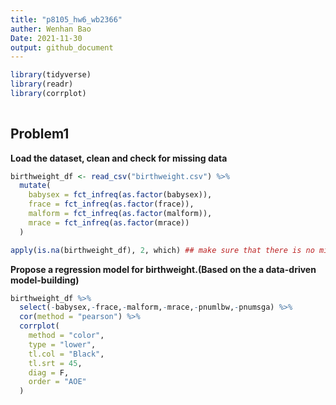 ```yaml
---
title: "p8105_hw6_wb2366"
auther: Wenhan Bao
Date: 2021-11-30
output: github_document
---
```


```r
library(tidyverse)
library(readr)
library(corrplot)
 
```


## Problem1

**Load the dataset, clean and check for missing data**

```r
birthweight_df <- read_csv("birthweight.csv") %>%
  mutate(
    babysex = fct_infreq(as.factor(babysex)),
    frace = fct_infreq(as.factor(frace)),
    malform = fct_infreq(as.factor(malform)),
    mrace = fct_infreq(as.factor(mrace))
  )

apply(is.na(birthweight_df), 2, which) ## make sure that there is no missing value
```

**Propose a regression model for birthweight.(Based on the a data-driven model-building)** 

```r
birthweight_df %>%
  select(-babysex,-frace,-malform,-mrace,-pnumlbw,-pnumsga) %>%
  cor(method = "pearson") %>%
  corrplot(
    method = "color",
    type = "lower",
    tl.col = "Black",
    tl.srt = 45,
    diag = F,
    order = "AOE"
  )
```


